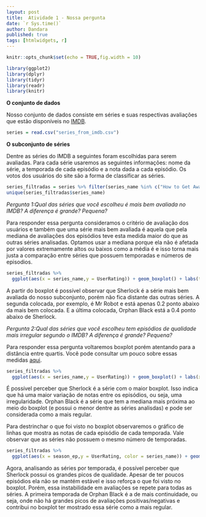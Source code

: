 ```yaml
---
layout: post
title:  Atividade 1 - Nossa pergunta
date: `r Sys.time()`
author: Dandara
published: true
tags: [htmlwidgets, r]
---
```


```r
knitr::opts_chunk$set(echo = TRUE,fig.width = 10)

```


```r
library(ggplot2)
library(dplyr)
library(tidyr)
library(readr)
library(knitr)
```


**O conjunto de dados**

Nosso conjunto de dados consiste em séries e suas respectivas avaliações que estão disponíveis no [IMDB](http://imdb.com).
```r
series = read.csv("series_from_imdb.csv")

```


**O subconjunto de séries**

Dentre as séries do IMDB a seguintes foram escolhidas para serem avaliadas. Para cada série usaremos as seguintes informações: nome da série, a temporada de cada episódio e a nota dada a cada episódio. Os votos dos usuários do site são a forma de classificar as séries.
```r
series_filtradas = series %>% filter(series_name %in% c("How to Get Away with Murder", "Mr Robot","Orphan Black","Sherlock"))
unique(series_filtradas$series_name)

```


*Pergunta 1:Qual das séries que você escolheu é mais bem avaliada no IMDB? A diferença é grande? Pequena?*

Para responder essa pergunta consideramos o critério de avaliação dos usuários e também que uma série mais bem avaliada é aquela que pela mediana de avaliações dos episódios teve esta medida maior do que as outras séries analisadas. Optamos usar a mediana porque ela não é afetada por valores extremamente altos ou baixos como a média é e isso torna mais justa a comparação entre séries que possuem temporadas e números de episodios.

```r
series_filtradas %>%
  ggplot(aes(x = series_name,y = UserRating)) + geom_boxplot() + labs(title = "Avalição de séries do subconjunto", x= "Nome da Série", y= "Nota do Usuário")+ geom_jitter(width = .1, size = 1, alpha = .5, color = "purple")+  stat_summary(aes(label=round(..y..,2)), fun.y=median, geom="text", size=4, vjust = -0.5)
```

A partir do boxplot é possível observar que Sherlock é a série mais bem avaliada do nosso subconjunto, porém não fica distante das outras séries. A segunda colocada, por exemplo, é Mr Robot e está apenas 0.2 ponto abaixo da mais bem colocada. E a última colocada, Orphan Black está a 0.4 ponto abaixo de Sherlock. 

*Pergunta 2:Qual das séries que você escolheu tem episódios de qualidade mais irregular segundo o IMDB? A diferença é grande? Pequena?*

Para responder essa pergunta voltaremos boxplot porém atentando para a distância entre quartis. Você pode consultar um pouco sobre essas medidas [aqui](http://www.escolaedti.com.br/o-que-e-um-box-plot/). 

```r
series_filtradas %>%
  ggplot(aes(x = series_name,y = UserRating)) + geom_boxplot() + labs(x= "Nome da Série", y= "Nota do Usuário")+ geom_jitter(width = .1, size = 1, alpha = .5, color = "purple") +  stat_summary(aes(label=round(..y..,2)), fun.y=median, geom="text", size=4, vjust = -0.5)
```

É possível perceber que Sherlock é a série com o maior boxplot. Isso indica que há uma maior variação de notas entre os episódios, ou seja, uma irregularidade. Orphan Black é a série que tem a mediana mais próxima ao meio do boxplot (e possui o menor dentre as séries analisdas) e pode ser considerada como a mais regular.

Para destrinchar o que foi visto no boxplot observaremos o gráfico de linhas que mostra as notas de cada episódio de cada temporada. Vale observar que as séries não possuem o mesmo número de temporadas.


```r
series_filtradas %>%
  ggplot(aes(x = season_ep,y = UserRating, color = series_name)) + geom_line() + facet_grid(series_name~season)+ labs(x= "Temporada da Série", y= "Nota do Usuário")
```

Agora, analisando as séries por temporada, é possível perceber que Sherlock possui os grandes picos de qualidade. Apesar de ter poucos episódios ela não se mantém estável e isso reforça o que foi visto no boxplot. Porém, essa instabilidade em avaliações se repete para todas as séries. A primeira temporada de Orphan Black é a de mais continuidade, ou seja, onde não há grandes picos de avaliações positivas/negativas e contribui no boxplot ter mostrado essa série como a mais regular.
